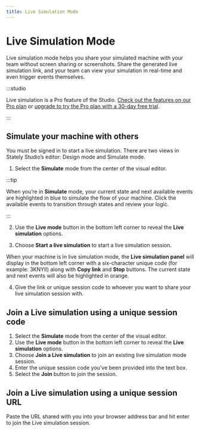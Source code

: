 ```yaml
---
title: Live Simulation Mode
---
```


# Live Simulation Mode

Live simulation mode helps you share your simulated machine with your team without screen sharing or screenshots. Share the generated live simulation link, and your team can view your simulation in real-time and even trigger events themselves.

:::studio

Live simulation is a Pro feature of the Studio. [Check out the features on our Pro plan](/studio-pro-plan.mdx) or [upgrade to try the Pro plan with a 30-day free trial](https://stately.ai/registry/billing).

:::

<p>
  <ThemedImage
    alt="Two views of the Studio, left is the user sharing the Live simulation and right is the user who joins the Live simulation."
    sources={{
      light: '/assets/live-sim/live-sim-side-by-side.jpg',
      dark: '/assets/live-sim/live-sim-side-by-side.jpg',
    }}
  />
</p>

## Simulate your machine with others

You must be signed in to start a live simulation. There are two views in Stately Studio’s editor: Design mode and Simulate mode.

1. Select the **Simulate** mode from the center of the visual editor.

:::tip

When you’re in **Simulate** mode, your current state and next available events are highlighted in blue to simulate the flow of your machine. Click the available events to transition through states and review your logic.

:::

2. Use the **Live mode** button in the bottom left corner to reveal the **Live simulation** options.

<p>
  <ThemedImage
    alt="Simulate mode is selected in the center menu and now the machine can not be edited."
    sources={{
      light: '/assets/live-sim/live-sim-menu.png',
      dark: '/assets/live-sim/live-sim-menu-dm.png',
    }}
  />
</p>

3. Choose **Start a live simulation** to start a live simulation session.

When your machine is in live simulation mode, the **Live simulation panel** will display in the bottom left corner with a six-character unique code (for example: 3KNYII) along with **Copy link** and **Stop** buttons. The current state and next events will also be highlighted in orange.

4. Give the link or unique session code to whoever you want to share your live simulation session with.

<p>
  <ThemedImage
    alt="When selecting Start a live simulation, you are actively sharing the machine and others can access the same simulation with a custom generated link."
    sources={{
      light: '/assets/live-sim/live-sim-start.png',
      dark: '/assets/live-sim/live-sim-start-dm.png',
    }}
  />
</p>

## Join a Live simulation using a unique session code

1. Select the **Simulate** mode from the center of the visual editor.
2. Use the **Live mode** button in the bottom left corner to reveal the **Live simulation** options.
3. Choose **Join a Live simulation** to join an existing live simulation mode session.
4. Enter the unique session code you’ve been provided into the text box.
5. Select the **Join** button to join the session.

<p>
  <ThemedImage
    alt="Joining a Live simulation session will all you to select the states or watch them transition to other states with others in the session."
    sources={{
      light: '/assets/live-sim/live-sim-join.png',
      dark: '/assets/live-sim/live-sim-join-dm.png',
    }}
  />
</p>

## Join a Live simulation using a unique session URL

Paste the URL shared with you into your browser address bar and hit enter to join the Live simulation session.
